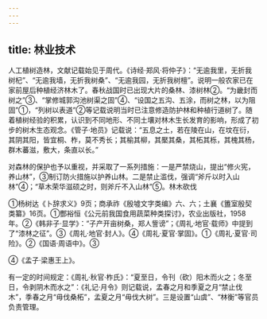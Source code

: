 ```yaml
---
---
---
```

title: 林业技术
---



人工植树造林，文献记载始见于周代。《诗经·郑风·将仲子》：“无逾我里，无折我树杞”、“无逾我墙，无折我树桑”、“无逾我园，无折我树檀”。说明一般农家已在家前屋后种植经济林木了。春秋战国时已出现大片的桑林、漆树林②。“为畿封而树之”③、“掌修城郭沟池树渠之固”④、“设国之五沟、五涂，而树之林，以为阻固”①，“列树以表道”②等记载说明当时已注意修造防护林和种植行道树了。随着植树经验的积累，认识到不同地形、不同土壤对林木生长发育的影响，形成了初步的树木生态观念。《管子·地员》记载说：“五息之土，若在陵在山，在坟在衍，其阴其阳，皆宜桐、柞，莫不秀长；其榆其柳，其檿其桑，其柘其栎，其槐其杨，群木蕃滋，敷大，条直以长。”

对森林的保护也予以重视，并采取了一系列措施：一是严禁烧山，提出“修火宪，养山林”，③制订防火措施以护养山林。二是禁止滥伐，强调“斧斤以时入山林”④；“草木荣华滋硕之时，则斧斤不入山林”⑤。林木砍伐

①杨树达《卜辞求义》9页；商承祚《殷墟文字类编》六、六；土襄《簠室殷契类纂》16页。①酆裕恒《公元前我国食用蔬菜种类探讨》，农业出版社，1958年。②《韩非子·显学》：“子产开亩树桑，郑人訾谤”；《周礼·地官·载师》中提到了“漆林之征”。③《周礼·地官·封人》。④《周礼·夏官·掌固》。①《周礼·夏官·司险》。②《国语·周语中》。③

④《孟子·梁惠王上》。

有一定的时间规定：《周礼·秋官·柞氏》：“夏至日，令刊（砍）阳木而火之；冬至日，令剥阴木而水之”：《礼记·月令》则记载说，孟春之月和季夏之月“禁止伐木”，季春之月“毋伐桑柘”，孟夏之月“毋伐大树”。三是设置“山虞”、“林衡”等官员负责管理。